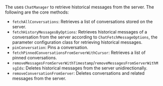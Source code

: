 <PlatformWrapper platform="react-native">

The <Vg k="CHAT_SDK"/> uses `ChatManager` to retrieve historical messages from the server. The following are the core methods:

- `fetchAllConversations`: Retrieves a list of conversations stored on the server.
- `fetchHistoryMessagesByOptions`: Retrieves historical messages of a conversation from the server according to `ChatFetchMessageOptions`, the parameter configuration class for retrieving historical messages.
- `pinConversation`: Pins a conversation.
- `fetchPinnedConversationsFromServerWithCursor`: Retrieves a list of pinned conversations.
- `removeMessagesFromServerWithTimestamp`/`removeMessagesFromServerWithMsgIds`: Deletes historical messages from the server unidirectionally.
- `removeConversationFromServer`: Deletes conversations and related messages from the server.

</PlatformWrapper>